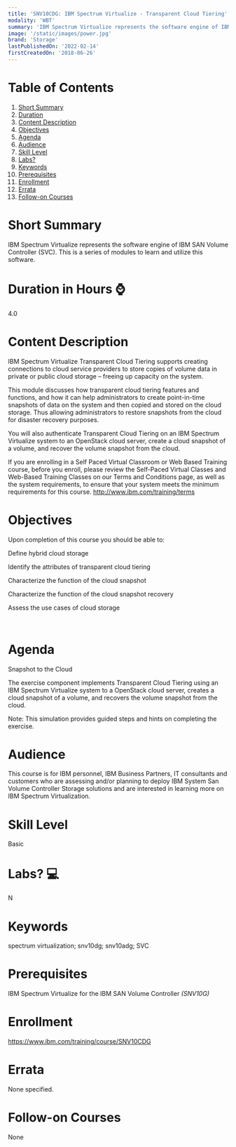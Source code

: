 ```yaml
---
title: 'SNV10CDG: IBM Spectrum Virtualize - Transparent Cloud Tiering'
modality: 'WBT'
summary: 'IBM Spectrum Virtualize represents the software engine of IBM SAN Volume Controller (SVC). This is a series of modules to learn and utilize this software.'
image: '/static/images/power.jpg'
brand: 'Storage'
lastPublishedOn: '2022-02-14'
firstCreatedOn: '2018-06-26'
---
```

# Table of Contents
1.  [Short Summary](#short-summary)
2.  [Duration](#duration-in-hours-)
3.  [Content Description](#content-description)
4.  [Objectives](#objectives)
5.  [Agenda](#agenda)
6.  [Audience](#audience)
7.  [Skill Level](#skill-level)
8.  [Labs?](#labs-)
9.  [Keywords](#keywords)
10. [Prerequisites](#prerequisites)
11. [Enrollment](#enrollment)
12. [Errata](#errata)
13. [Follow-on Courses](#follow-on-courses)

# Short Summary
IBM Spectrum Virtualize represents the software engine of IBM SAN Volume Controller (SVC). This is a series of modules to learn and utilize this software.

# Duration in Hours ⌚
4.0

# Content Description
IBM Spectrum Virtualize Transparent Cloud Tiering supports creating connections to cloud service providers to store copies of volume data in private or public cloud storage – freeing up capacity on the system.


This module discusses how transparent cloud tiering features and functions, and how it can help administrators to create point-in-time snapshots of data on the system and then copied and stored on the cloud storage. Thus allowing administrators to restore snapshots from the cloud for disaster recovery purposes.


You will also authenticate Transparent Cloud Tiering on an IBM Spectrum Virtualize system to an OpenStack cloud server, create a cloud snapshot of a volume, and recover the volume snapshot from the cloud.


If you are enrolling in a Self Paced Virtual Classroom or Web Based Training course, before you enroll, please review the Self-Paced Virtual Classes and Web-Based Training Classes on our Terms and Conditions page, as well as the system requirements, to ensure that your system meets the minimum requirements for this course. http://www.ibm.com/training/terms



# Objectives
Upon completion of this course you should be able to:

Define hybrid cloud storage

Identify the attributes of transparent cloud tiering

Characterize the function of the cloud snapshot

Characterize the function of the cloud snapshot recovery

Assess the use cases of cloud storage

 



# Agenda
Snapshot to the Cloud

The exercise component implements Transparent Cloud Tiering using an IBM Spectrum Virtualize system to a OpenStack cloud server, creates a cloud snapshot of a volume, and recovers the volume snapshot from the cloud.  
  
Note: This simulation provides guided steps and hints on completing the exercise.



# Audience
This course is for IBM personnel, IBM Business Partners, IT consultants and customers who are assessing and/or planning to deploy IBM System San Volume Controller Storage solutions and are interested in learning more on IBM Spectrum Virtualization.



# Skill Level
Basic               

# Labs? 💻
N

# Keywords
spectrum virtualization; snv10dg; snv10adg; SVC

# Prerequisites
IBM Spectrum Virtualize for the IBM SAN Volume Controller *(SNV10G)*



# Enrollment
https://www.ibm.com/training/course/SNV10CDG

# Errata
None specified.

# Follow-on Courses
None

